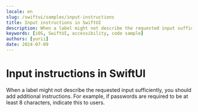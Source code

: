 ```yaml
---
locale: en
slug: /swiftui/samples/input-instructions
title: Input instructions in SwiftUI
description: When a label might not describe the requested input sufficiently, you should add additional instructions.
keywords: [iOS, SwiftUI, accessibility, code sample]
authors: [yurii]
date: 2024-07-09
---
```


# Input instructions in SwiftUI

When a label might not describe the requested input sufficiently, you should add additional instructions. For example, if passwords are required to be at least 8 characters, indicate this to users.

<CodeSample id="input-instructions" framework="swiftui" locale="en"/>
